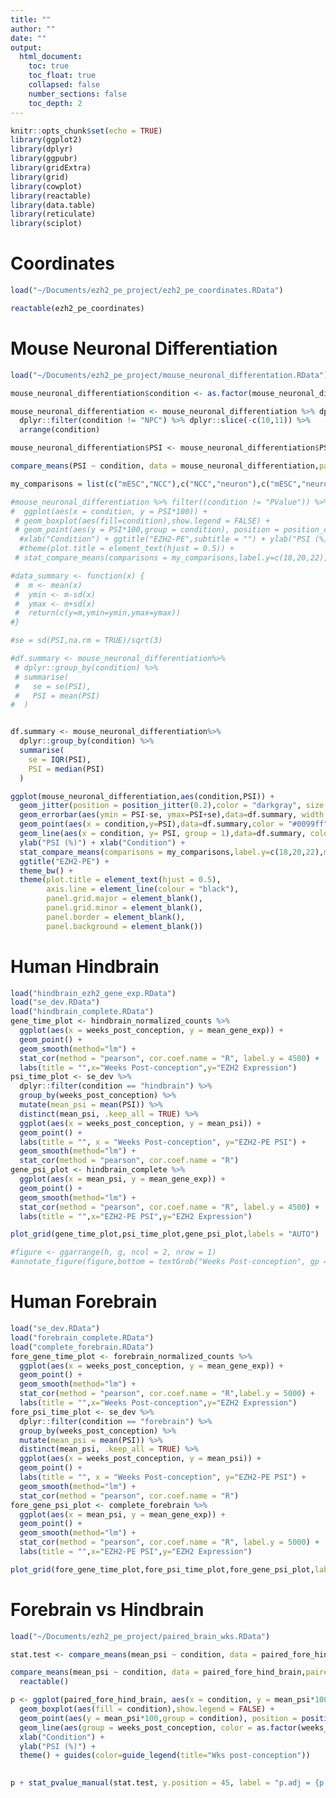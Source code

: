 ```yaml
---
title: ""
author: ""
date: ""
output:
  html_document:
    toc: true
    toc_float: true
    collapsed: false
    number_sections: false
    toc_depth: 2
---
```


```r
knitr::opts_chunk$set(echo = TRUE)
library(ggplot2)
library(dplyr)
library(ggpubr)
library(gridExtra)
library(grid)
library(cowplot)
library(reactable)
library(data.table)
library(reticulate)
library(sciplot)
```

# Coordinates
```r

load("~/Documents/ezh2_pe_project/ezh2_pe_coordinates.RData")

reactable(ezh2_pe_coordinates)
```
# Mouse Neuronal Differentiation
```r
load("~/Documents/ezh2_pe_project/mouse_neuronal_differentation.RData")

mouse_neuronal_differentiation$condition <- as.factor(mouse_neuronal_differentiation$condition)

mouse_neuronal_differentiation <- mouse_neuronal_differentiation %>% dplyr::filter(PSI != 0) %>% 
  dplyr::filter(condition != "NPC") %>% dplyr::slice(-c(10,11)) %>%
  arrange(condition)

mouse_neuronal_differentiation$PSI <- mouse_neuronal_differentiation$PSI*100

compare_means(PSI ~ condition, data = mouse_neuronal_differentiation,paired = FALSE,p.adjust.method = "fdr", method = 't.test') %>% dplyr::select(-".y.") %>% reactable()
```


```r
my_comparisons = list(c("mESC","NCC"),c("NCC","neuron"),c("mESC","neuron"))

#mouse_neuronal_differentiation %>% filter((condition != "PValue")) %>%
#  ggplot(aes(x = condition, y = PSI*100)) +
 # geom_boxplot(aes(fill=condition),show.legend = FALSE) +
 # geom_point(aes(y = PSI*100,group = condition), position = position_dodge(width = 0.75)) +
  #xlab("Condition") + ggtitle("EZH2-PE",subtitle = "") + ylab("PSI (%) ") +
  #theme(plot.title = element_text(hjust = 0.5)) +
 # stat_compare_means(comparisons = my_comparisons,label.y=c(18,20,22),method = "t.test",label = "p.format")

#data_summary <- function(x) {
 #  m <- mean(x)
 #  ymin <- m-sd(x)
 #  ymax <- m+sd(x)
 #  return(c(y=m,ymin=ymin,ymax=ymax))
#}

#se = sd(PSI,na.rm = TRUE)/sqrt(3)

#df.summary <- mouse_neuronal_differentiation%>%
 # dplyr::group_by(condition) %>%
 # summarise(
 #   se = se(PSI),
 #   PSI = mean(PSI)
#  )


df.summary <- mouse_neuronal_differentiation%>%
  dplyr::group_by(condition) %>%
  summarise(
    se = IQR(PSI),
    PSI = median(PSI)
  )

ggplot(mouse_neuronal_differentiation,aes(condition,PSI)) +
  geom_jitter(position = position_jitter(0.2),color = "darkgray", size = 2) +
  geom_errorbar(aes(ymin = PSI-se, ymax=PSI+se),data=df.summary, width = 0.2,color="#0099ff") +
  geom_point(aes(x = condition,y=PSI),data=df.summary,color = "#0099ff") +
  geom_line(aes(x = condition, y= PSI, group = 1),data=df.summary, color = "#0099ff") +
  ylab("PSI (%)") + xlab("Condition") + 
  stat_compare_means(comparisons = my_comparisons,label.y=c(18,20,22),method = "t.test",label = "p.format") +
  ggtitle("EZH2-PE") +
  theme_bw() +
  theme(plot.title = element_text(hjust = 0.5),
        axis.line = element_line(colour = "black"),
        panel.grid.major = element_blank(),
        panel.grid.minor = element_blank(),
        panel.border = element_blank(),
        panel.background = element_blank())
```
# Human Hindbrain

```r
load("hindbrain_ezh2_gene_exp.RData")
load("se_dev.RData")
load("hindbrain_complete.RData")
gene_time_plot <- hindbrain_normalized_counts %>%
  ggplot(aes(x = weeks_post_conception, y = mean_gene_exp)) +
  geom_point() +
  geom_smooth(method="lm") +
  stat_cor(method = "pearson", cor.coef.name = "R", label.y = 4500) +
  labs(title = "",x="Weeks Post-conception",y="EZH2 Expression")
psi_time_plot <- se_dev %>%
  dplyr::filter(condition == "hindbrain") %>%
  group_by(weeks_post_conception) %>%
  mutate(mean_psi = mean(PSI)) %>%
  distinct(mean_psi, .keep_all = TRUE) %>%
  ggplot(aes(x = weeks_post_conception, y = mean_psi)) +
  geom_point() +
  labs(title = "", x = "Weeks Post-conception", y="EZH2-PE PSI") +
  geom_smooth(method="lm") +
  stat_cor(method = "pearson", cor.coef.name = "R")
gene_psi_plot <- hindbrain_complete %>%
  ggplot(aes(x = mean_psi, y = mean_gene_exp)) +
  geom_point() +
  geom_smooth(method="lm") +
  stat_cor(method = "pearson", cor.coef.name = "R", label.y = 4500) +
  labs(title = "",x="EZH2-PE PSI",y="EZH2 Expression")

plot_grid(gene_time_plot,psi_time_plot,gene_psi_plot,labels = "AUTO")

#figure <- ggarrange(h, g, ncol = 2, nrow = 1)
#annotate_figure(figure,bottom = textGrob("Weeks Post-conception", gp = gpar(cex = 1.0)))
```

# Human Forebrain

```r
load("se_dev.RData")
load("forebrain_complete.RData")
load("complete_forebrain.RData")
fore_gene_time_plot <- forebrain_normalized_counts %>%
  ggplot(aes(x = weeks_post_conception, y = mean_gene_exp)) +
  geom_point() +
  geom_smooth(method="lm") +
  stat_cor(method = "pearson", cor.coef.name = "R",label.y = 5000) +
  labs(title = "",x="Weeks Post-conception",y="EZH2 Expression")
fore_psi_time_plot <- se_dev %>%
  dplyr::filter(condition == "forebrain") %>%
  group_by(weeks_post_conception) %>%
  mutate(mean_psi = mean(PSI)) %>%
  distinct(mean_psi, .keep_all = TRUE) %>%
  ggplot(aes(x = weeks_post_conception, y = mean_psi)) +
  geom_point() +
  labs(title = "", x = "Weeks Post-conception", y="EZH2-PE PSI") +
  geom_smooth(method="lm") +
  stat_cor(method = "pearson", cor.coef.name = "R")
fore_gene_psi_plot <- complete_forebrain %>%
  ggplot(aes(x = mean_psi, y = mean_gene_exp)) +
  geom_point() +
  geom_smooth(method="lm") +
  stat_cor(method = "pearson", cor.coef.name = "R", label.y = 5000) +
  labs(title = "",x="EZH2-PE PSI",y="EZH2 Expression")

plot_grid(fore_gene_time_plot,fore_psi_time_plot,fore_gene_psi_plot,labels = "AUTO")
```

# Forebrain vs Hindbrain

```r
load("~/Documents/ezh2_pe_project/paired_brain_wks.RData")

stat.test <- compare_means(mean_psi ~ condition, data = paired_fore_hind_brain,paired = TRUE,p.adjust.method = "fdr", method = 't.test') 

compare_means(mean_psi ~ condition, data = paired_fore_hind_brain,paired = TRUE,p.adjust.method = "fdr", method = 't.test') %>% dplyr::select(-".y.") %>%
  reactable()

p <- ggplot(paired_fore_hind_brain, aes(x = condition, y = mean_psi*100)) +
  geom_boxplot(aes(fill = condition),show.legend = FALSE) +
  geom_point(aes(y = mean_psi*100,group = condition), position = position_dodge(width = 0.75)) + 
  geom_line(aes(group = weeks_post_conception, color = as.factor(weeks_post_conception))) +
  xlab("Condition") +
  ylab("PSI (%)") + 
  theme() + guides(color=guide_legend(title="Wks post-conception"))
  

p + stat_pvalue_manual(stat.test, y.position = 45, label = "p.adj = {p.adj}", position = position_dodge(0.8))

```

